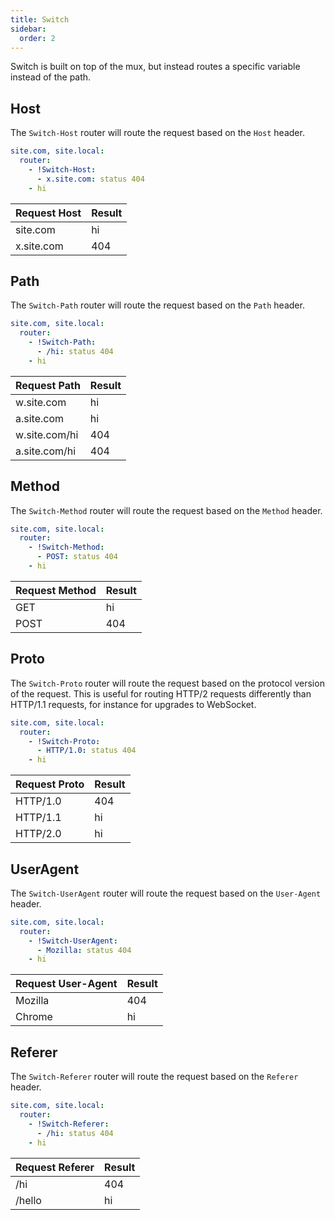 ```yaml
---
title: Switch
sidebar:
  order: 2
---
```


Switch is built on top of the mux, but instead routes a specific variable instead of the path.

## Host

The `Switch-Host` router will route the request based on the `Host` header.

```yaml
site.com, site.local:
  router:
    - !Switch-Host:
      - x.site.com: status 404
    - hi
```

| Request Host | Result |
| ------------ | ------ |
| site.com     | hi     |
| x.site.com   | 404    |

## Path

The `Switch-Path` router will route the request based on the `Path` header.

```yaml
site.com, site.local:
  router:
    - !Switch-Path:
      - /hi: status 404
    - hi
```

| Request Path  | Result |
| ------------- | ------ |
| w.site.com    | hi     |
| a.site.com    | hi     |
| w.site.com/hi | 404    |
| a.site.com/hi | 404    |

## Method

The `Switch-Method` router will route the request based on the `Method` header.

```yaml
site.com, site.local:
  router:
    - !Switch-Method:
      - POST: status 404
    - hi
```

| Request Method | Result |
| -------------- | ------ |
| GET            | hi     |
| POST           | 404    |

## Proto

The `Switch-Proto` router will route the request based on the protocol version of the request.
This is useful for routing HTTP/2 requests differently than HTTP/1.1 requests, for instance for upgrades to WebSocket.

```yaml
site.com, site.local:
  router:
    - !Switch-Proto:
      - HTTP/1.0: status 404
    - hi
```

| Request Proto | Result |
| ------------- | ------ |
| HTTP/1.0      | 404    |
| HTTP/1.1      | hi     |
| HTTP/2.0      | hi     |

## UserAgent

The `Switch-UserAgent` router will route the request based on the `User-Agent` header.

```yaml
site.com, site.local:
  router:
    - !Switch-UserAgent:
      - Mozilla: status 404
    - hi
```

| Request User-Agent | Result |
| ------------------ | ------ |
| Mozilla            | 404    |
| Chrome             | hi     |

## Referer

The `Switch-Referer` router will route the request based on the `Referer` header.

```yaml
site.com, site.local:
  router:
    - !Switch-Referer:
      - /hi: status 404
    - hi
```

| Request Referer | Result |
| --------------- | ------ |
| /hi             | 404    |
| /hello          | hi     |
